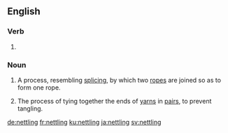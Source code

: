 ==English==

===Verb===
{{head|en|present participle}}

# {{present participle of|nettle|lang=en}}

===Noun===
{{en-noun|-}}

# {{context|ropemaking|lang=en}} A process, resembling [[splicing]], by which two [[rope]]s are joined so as to form one rope.
# The process of tying together the ends of [[yarn]]s in [[pair]]s, to prevent tangling.

[[de:nettling]]
[[fr:nettling]]
[[ku:nettling]]
[[ja:nettling]]
[[sv:nettling]]
